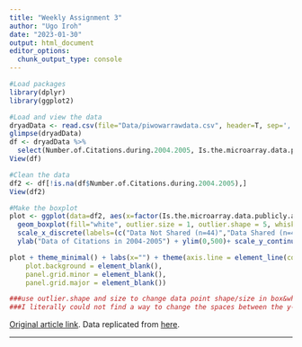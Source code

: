 ```yaml
---
title: "Weekly Assignment 3"
author: "Ugo Iroh"
date: "2023-01-30"
output: html_document
editor_options: 
  chunk_output_type: console
---
```

```r
#Load packages
library(dplyr)
library(ggplot2)

#Load and view the data
dryadData <- read.csv(file="Data/piwowarrawdata.csv", header=T, sep=',') 
glimpse(dryadData)
df <- dryadData %>%
  select(Number.of.Citations.during.2004.2005, Is.the.microarray.data.publicly.available)
View(df)

#Clean the data
df2 <- df[!is.na(df$Number.of.Citations.during.2004.2005),]
View(df2)

#Make the boxplot
plot <- ggplot(data=df2, aes(x=factor(Is.the.microarray.data.publicly.available), y=Number.of.Citations.during.2004.2005)) + 
  geom_boxplot(fill="white", outlier.size = 1, outlier.shape = 5, whisklty=9) +
  scale_x_discrete(labels=(c("Data Not Shared (n=44)","Data Shared (n=41)"))) + 
  ylab("Data of Citations in 2004-2005") + ylim(0,500)+ scale_y_continuous(breaks = c(0,100,200,300, 400,500))

plot + theme_minimal() + labs(x="") + theme(axis.line = element_line(color='black'),
    plot.background = element_blank(),
    panel.grid.minor = element_blank(),
    panel.grid.major = element_blank())

###use outlier.shape and size to change data point shape/size in box&whisker plot
###I literally could not find a way to change the spaces between the y-values--very annoying but I got as close as I could get. 

```

 [Original article link](https://journals.plos.org/plosone/article?id=10.1371/journal.pone.0000308#pone-0000308-g001). Data replicated from [here](https://journals.plos.org/plosone/article/figure/image?size=large&id=10.1371/journal.pone.0000308.g001).


________________________________________________




